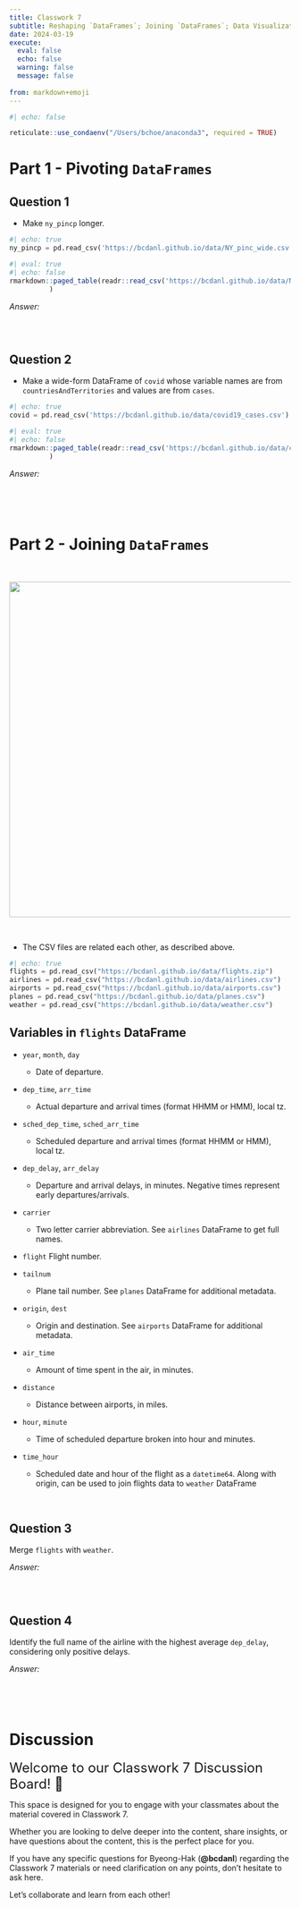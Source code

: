 ```yaml
---
title: Classwork 7
subtitle: Reshaping `DataFrames`; Joining `DataFrames`; Data Visualization
date: 2024-03-19
execute: 
  eval: false
  echo: false
  warning: false
  message: false
  
from: markdown+emoji
---
```


```r
#| echo: false

reticulate::use_condaenv("/Users/bchoe/anaconda3", required = TRUE)
```




# Part 1 - Pivoting `DataFrames`

## Question 1

-  Make `ny_pincp` longer.


```python
#| echo: true
ny_pincp = pd.read_csv('https://bcdanl.github.io/data/NY_pinc_wide.csv')
```


```r
#| eval: true
#| echo: false
rmarkdown::paged_table(readr::read_csv('https://bcdanl.github.io/data/NY_pinc_wide.csv')
          )
```

*Answer:*
```python

```

<br>

## Question 2

- Make a wide-form DataFrame of `covid` whose variable names are from `countriesAndTerritories` and values are from `cases`.


```python
#| echo: true
covid = pd.read_csv('https://bcdanl.github.io/data/covid19_cases.csv')
```


```r
#| eval: true
#| echo: false
rmarkdown::paged_table(readr::read_csv('https://bcdanl.github.io/data/covid19_cases.csv')
          )
```


*Answer:*
```python

```


<br><br>


# Part 2 - Joining `DataFrames`

<br>

<p align="center">
  <img src="https://bcdanl.github.io/lec_figs/relational-nycflights.png" width="600px">
</p>

<br>


- The CSV files are related each other, as described above.

```python
#| echo: true
flights = pd.read_csv("https://bcdanl.github.io/data/flights.zip")
airlines = pd.read_csv("https://bcdanl.github.io/data/airlines.csv")
airports = pd.read_csv("https://bcdanl.github.io/data/airports.csv")
planes = pd.read_csv("https://bcdanl.github.io/data/planes.csv")
weather = pd.read_csv("https://bcdanl.github.io/data/weather.csv")
```

## Variables in `flights` DataFrame

- `year`, `month`, `day`
  - Date of departure.

- `dep_time`, `arr_time`
  - Actual departure and arrival times (format HHMM or HMM), local tz.

- `sched_dep_time`, `sched_arr_time`
  - Scheduled departure and arrival times (format HHMM or HMM), local tz.

- `dep_delay`, `arr_delay`
  - Departure and arrival delays, in minutes. Negative times represent early departures/arrivals.

- `carrier`
  - Two letter carrier abbreviation. See `airlines` DataFrame to get full names.

- `flight`
  Flight number.

- `tailnum`
  - Plane tail number. See `planes` DataFrame for additional metadata.

- `origin`, `dest`
  - Origin and destination. See `airports` DataFrame for additional metadata.

- `air_time`
  - Amount of time spent in the air, in minutes.

- `distance`
  - Distance between airports, in miles.

- `hour`, `minute`
  - Time of scheduled departure broken into hour and minutes.

- `time_hour`
  - Scheduled date and hour of the flight as a `datetime64`. Along with origin, can be used to join flights data to `weather` DataFrame



<br>

## Question 3

Merge `flights` with `weather`.

*Answer:*
```python

```

<br>

## Question 4

Identify the full name of the airline with the highest average `dep_delay`, considering only positive delays.

*Answer:*
```python

```

<br><br>



# Discussion

<font size = "5">Welcome to our Classwork 7 Discussion Board! 👋 </font>


This space is designed for you to engage with your classmates about the material covered in Classwork 7.

Whether you are looking to delve deeper into the content, share insights, or have questions about the content, this is the perfect place for you.

If you have any specific questions for Byeong-Hak (**@bcdanl**) regarding the Classwork 7 materials or need clarification on any points, don't hesitate to ask here. 

Let's collaborate and learn from each other!

